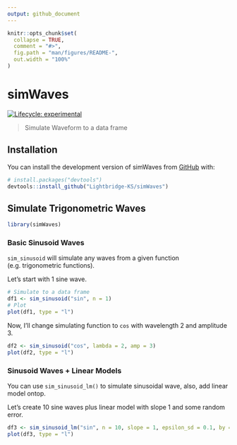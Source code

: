 ```yaml
---
output: github_document
---
```


<!-- README.md is generated from README.Rmd. Please edit that file -->

```r
knitr::opts_chunk$set(
  collapse = TRUE,
  comment = "#>",
  fig.path = "man/figures/README-",
  out.width = "100%"
)
```

# simWaves

<!-- badges: start -->
[![Lifecycle: experimental](https://img.shields.io/badge/lifecycle-experimental-orange.svg)](https://lifecycle.r-lib.org/articles/stages.html#experimental)
<!-- badges: end -->

> Simulate Waveform to a data frame


## Installation

You can install the development version of simWaves from [GitHub](https://github.com/) with:

``` r
# install.packages("devtools")
devtools::install_github("Lightbridge-KS/simWaves")
```



## Simulate Trigonometric Waves


```r
library(simWaves)
```

### Basic Sinusoid Waves

`sim_sinusoid` will simulate any waves from a given function (e.g. trigonometric functions).

Let's start with 1 sine wave.

```r
# Simulate to a data frame
df1 <- sim_sinusoid("sin", n = 1)
# Plot
plot(df1, type = "l")
```
Now, I'll change simulating function to `cos` with wavelength 2 and amplitude 3.

```r
df2 <- sim_sinusoid("cos", lambda = 2, amp = 3)
plot(df2, type = "l")
```

### Sinusoid Waves + Linear Models

You can use `sim_sinusoid_lm()` to simulate sinusoidal wave, also, add linear model ontop.

Let's create 10 sine waves plus linear model with slope 1 and some random error.

```r
df3 <- sim_sinusoid_lm("sin", n = 10, slope = 1, epsilon_sd = 0.1, by = 0.01)
plot(df3, type = "l")
```

